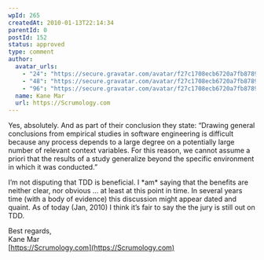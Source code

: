 ```yaml
---
wpId: 265
createdAt: 2010-01-13T22:14:34
parentId: 0
postId: 152
status: approved
type: comment
author:
  avatar_urls:
    - "24": "https://secure.gravatar.com/avatar/f27c1708ecb6720a7fb8789d0e9fab89?s=24&d=mm&r=g"
    - "48": "https://secure.gravatar.com/avatar/f27c1708ecb6720a7fb8789d0e9fab89?s=48&d=mm&r=g"
    - "96": "https://secure.gravatar.com/avatar/f27c1708ecb6720a7fb8789d0e9fab89?s=96&d=mm&r=g"
  name: Kane Mar
  url: https://Scrumology.com
---
```


Yes, absolutely. And as part of their conclusion they state: “Drawing general conclusions from empirical studies in software engineering is difficult because any process depends to a large degree on a potentially large number of relevant context variables. For this reason, we cannot assume a priori that the results of a study generalize beyond the specific environment in which it was conducted.”

I’m not disputing that TDD is beneficial. I \*am\* saying that the benefits are neither clear, nor obvious … at least at this point in time. In several years time (with a body of evidence) this discussion might appear dated and quaint. As of today (Jan, 2010) I think it’s fair to say the the jury is still out on TDD.

Best regards,  
Kane Mar  
[https://Scrumology.com](https://Scrumology.com)